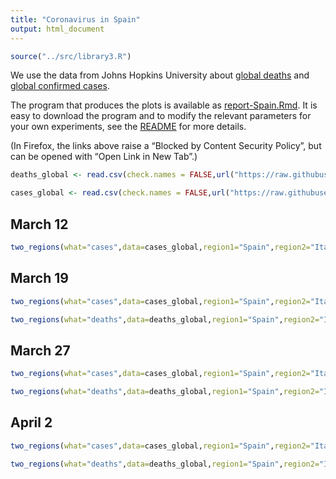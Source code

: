 ```yaml
---
title: "Coronavirus in Spain"
output: html_document
---
```


```r
source("../src/library3.R")
```

We use the data from Johns Hopkins University about [global deaths](https://github.com/CSSEGISandData/COVID-19/blob/master/csse_covid_19_data/csse_covid_19_time_series/time_series_covid19_deaths_global.csv)  and [global confirmed cases](https://github.com/CSSEGISandData/COVID-19/blob/master/csse_covid_19_data/csse_covid_19_time_series/time_series_covid19_confirmed_global.csv).

The program that produces the plots is available as [report-Spain.Rmd](https://github.com/alexhkurz/coronavirus-in-R/blob/master/reports/report-Spain.Rmd). It is easy to download the program and to modify the relevant parameters for your own experiments, see the [README](https://github.com/alexhkurz/coronavirus-in-R/) for more details.

(In Firefox, the links above raise a "Blocked by Content Security Policy", but can be opened with "Open Link in New Tab".)
    
```r
deaths_global <- read.csv(check.names = FALSE,url("https://raw.githubusercontent.com/CSSEGISandData/COVID-19/master/csse_covid_19_data/csse_covid_19_time_series/time_series_covid19_deaths_global.csv"))

cases_global <- read.csv(check.names = FALSE,url("https://raw.githubusercontent.com/CSSEGISandData/COVID-19/master/csse_covid_19_data/csse_covid_19_time_series/time_series_covid19_confirmed_global.csv"))
```

## March 12

```r
two_regions(what="cases",data=cases_global,region1="Spain",region2="Italy",last_day="3/12/20",range=12,lag=8)
```

## March 19

```r
two_regions(what="cases",data=cases_global,region1="Spain",region2="Italy",last_day="3/19/20",range=18,lag=5) 
```

```r
two_regions(what="deaths",data=deaths_global,region1="Spain",region2="Italy",last_day="3/19/20",range=18,lag=6) 
```

## March 27

```r
two_regions(what="cases",data=cases_global,region1="Spain",region2="Italy",last_day="3/27/20",lag=4)
```


```r
two_regions(what="deaths",data=deaths_global,region1="Spain",region2="Italy",last_day="3/27/20",lag=5)
```

## April 2

```r
two_regions(what="cases",data=cases_global,region1="Spain",region2="Italy",last_day="4/2/20",lag=3)
```

```r
two_regions(what="deaths",data=deaths_global,region1="Spain",region2="Italy",last_day="4/2/20",lag=4)
```
